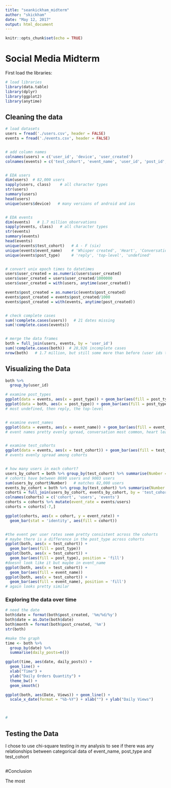 ```yaml
---
title: "seankickham_midterm"
author: "skickham"
date: "May 12, 2017"
output: html_document
---
```


```r
knitr::opts_chunk$set(echo = TRUE)
```

# Social Media Midterm

First load the libraries:

```r
# load libraries
library(data.table)
library(dplyr)
library(ggplot2)
library(anytime)
```

## Cleaning the data

```r
# load datasets
users = fread('./users.csv', header = FALSE)
events = fread('./events.csv', header = FALSE)


# add column names
colnames(users) = c('user_id', 'device', 'user_created')
colnames(events) = c('test_cohort', 'event_name', 'user_id', 'post_id', 'post_type', 'post_created')


# EDA users
dim(users)  # 82,000 users
sapply(users, class)    # all character types
str(users)   
summary(users)
head(users)
unique(users$device)   # many versions of android and ios


# EDA events
dim(events)   # 1.7 million observations
sapply(events, class)   # all character types
str(events)   
summary(events)
head(events)
unique(events$test_cohort)   # A - F (six)
unique(events$event_name)    # 'Whisper created', 'Heart', 'Conversation created'
unique(events$post_type)     # 'reply', 'top-level', 'undefined'


# convert unix epoch times to datetimes
users$user_created = as.numeric(users$user_created)
users$user_created = users$user_created/1000000
users$user_created = with(users, anytime(user_created))

events$post_created = as.numeric(events$post_created)
events$post_created = events$post_created/1000
events$post_created = with(events, anytime(post_created))


# check complete cases
sum(!complete.cases(users))   # 21 dates missing 
sum(!complete.cases(events))


# merge the data frames
both = full_join(users, events, by = 'user_id')
sum(!complete.cases(both))  # 28,926 incomplete cases
nrow(both)   # 1.7 million, but still some more than before (user ids that dont match perhaps)


```

## Visualizing the Data

```r
both %>%  
  group_by(user_id) 

# examine post_types
ggplot(data = events, aes(x = post_type)) + geom_bar(aes(fill = post_type))
ggplot(data = both, aes(x = post_type)) + geom_bar(aes(fill = post_type))   
# most undefined, then reply, the top-level


# examine event_names
ggplot(data = events, aes(x = event_name)) + geom_bar(aes(fill = event_name))  
# event names pretty evenly spread, conversation most common, heart least


# examine test_cohorts
ggplot(data = events, aes(x = test_cohort)) + geom_bar(aes(fill = test_cohort))  
# events evenly spread among cohorts


# how many users in each cohort?
users_by_cohort = both %>% group_by(test_cohort) %>% summarise(Number = length(unique(user_id)))
# cohorts have between 8690 users and 9003 users
sum(users_by_cohort$Number)   # matches 82,000 users
events_by_cohort = both %>% group_by(test_cohort) %>% summarise(Number = length(post_created))
cohorts = full_join(users_by_cohort, events_by_cohort, by = 'test_cohort')
colnames(cohorts) = c('cohort', 'users', 'events')
cohorts = cohorts %>% mutate(event_rate = events/users)
cohorts = cohorts[-7,]

ggplot(cohorts, aes(x = cohort, y = event_rate)) + 
  geom_bar(stat = 'identity', aes(fill = cohort))


#the event per user rates seem pretty consistent across the cohorts
# maybe there is a difference in the post_type across cohorts
ggplot(both, aes(x = test_cohort)) + 
  geom_bar(aes(fill = post_type))
ggplot(both, aes(x = test_cohort)) + 
  geom_bar(aes(fill = post_type), position = 'fill')
#doesnt look like it but maybe in event_name
ggplot(both, aes(x = test_cohort)) + 
  geom_bar(aes(fill = event_name))
ggplot(both, aes(x = test_cohort)) + 
  geom_bar(aes(fill = event_name), position = 'fill')
# again looks pretty similar


```
### Exploring the data over time
```r
# need the date
both$date = format(both$post_created, '%m/%d/%y')
both$date = as.Date(both$date)
both$month = format(both$post_created, '%m')
str(both)

#make the graph
time <- both %>%
  group_by(date) %>%
  summarise(daily_posts=n())

ggplot(time, aes(date, daily_posts)) + 
  geom_line() +
  xlab("Time") + 
  ylab("Daily Orders Quantity") +
  theme_bw() +
  geom_smooth()

ggplot(both, aes(Date, Views)) + geom_line() +
  scale_x_date(format = "%b-%Y") + xlab("") + ylab("Daily Views")



#
```



## Testing the Data

I chose to use chi-square testing in my analysis to see if there was any relationships between categorical data of event_name, post_type and test_cohort

```r

```

#Conclusion

The most